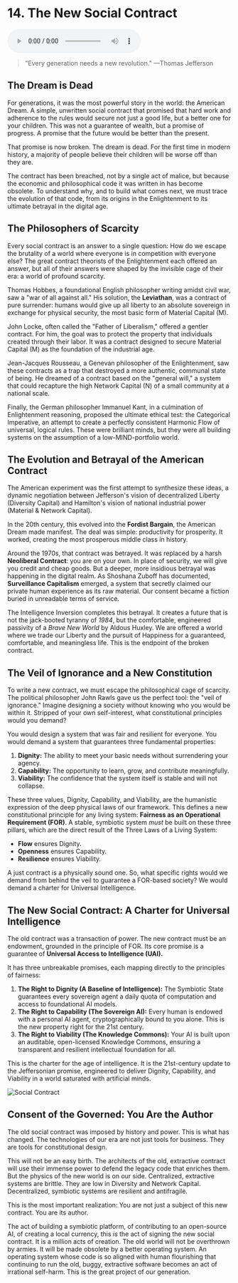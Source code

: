 # 14. The New Social Contract

<audio controls className="w-full mt-6">
  <source
    src="https://webstatics.ii.inc/audiobook/Chapter-14-TLE.mp3"
    type="audio/mp3"
  />
</audio>

> "Every generation needs a new revolution."
> —Thomas Jefferson

## The Dream is Dead

For generations, it was the most powerful story in the world: the American Dream. A simple, unwritten social contract that promised that hard work and adherence to the rules would secure not just a good life, but a better one for your children. This was not a guarantee of wealth, but a promise of progress. A promise that the future would be better than the present.

That promise is now broken. The dream is dead. For the first time in modern history, a majority of people believe their children will be worse off than they are.

The contract has been breached, not by a single act of malice, but because the economic and philosophical code it was written in has become obsolete. To understand why, and to build what comes next, we must trace the evolution of that code, from its origins in the Enlightenment to its ultimate betrayal in the digital age.

## The Philosophers of Scarcity

Every social contract is an answer to a single question: How do we escape the brutality of a world where everyone is in competition with everyone else? The great contract theorists of the Enlightenment each offered an answer, but all of their answers were shaped by the invisible cage of their era: a world of profound scarcity.

Thomas Hobbes, a foundational English philosopher writing amidst civil war, saw a "war of all against all." His solution, the **Leviathan**, was a contract of pure surrender: humans would give up all liberty to an absolute sovereign in exchange for physical security, the most basic form of Material Capital (M).

John Locke, often called the "Father of Liberalism," offered a gentler contract. For him, the goal was to protect the property that individuals created through their labor. It was a contract designed to secure Material Capital (M) as the foundation of the industrial age.

Jean-Jacques Rousseau, a Genevan philosopher of the Enlightenment, saw these contracts as a trap that destroyed a more authentic, communal state of being. He dreamed of a contract based on the "general will," a system that could recapture the high Network Capital (N) of a small community at a national scale.

Finally, the German philosopher Immanuel Kant, in a culmination of Enlightenment reasoning, proposed the ultimate ethical test: the Categorical Imperative, an attempt to create a perfectly consistent Harmonic Flow of universal, logical rules. These were brilliant minds, but they were all building systems on the assumption of a low-MIND-portfolio world.

## The Evolution and Betrayal of the American Contract

The American experiment was the first attempt to synthesize these ideas, a dynamic negotiation between Jefferson's vision of decentralized Liberty (Diversity Capital) and Hamilton's vision of national industrial power (Material & Network Capital).

In the 20th century, this evolved into the **Fordist Bargain**, the American Dream made manifest. The deal was simple: productivity for prosperity. It worked, creating the most prosperous middle class in history.

Around the 1970s, that contract was betrayed. It was replaced by a harsh **Neoliberal Contract**: you are on your own. In place of security, we will give you credit and cheap goods. But a deeper, more insidious betrayal was happening in the digital realm. As Shoshana Zuboff has documented, **Surveillance Capitalism** emerged, a system that secretly claimed our private human experience as its raw material. Our consent became a fiction buried in unreadable terms of service.

The Intelligence Inversion completes this betrayal. It creates a future that is not the jack-booted tyranny of _1984_, but the comfortable, engineered passivity of a _Brave New World_ by Aldous Huxley. We are offered a world where we trade our Liberty and the pursuit of Happiness for a guaranteed, comfortable, and meaningless life. This is the endpoint of the broken contract.

## The Veil of Ignorance and a New Constitution

To write a new contract, we must escape the philosophical cage of scarcity. The political philosopher John Rawls gave us the perfect tool: the "veil of ignorance." Imagine designing a society without knowing who you would be within it. Stripped of your own self-interest, what constitutional principles would you demand?

You would design a system that was fair and resilient for everyone. You would demand a system that guarantees three fundamental properties:

1. **Dignity:** The ability to meet your basic needs without surrendering your agency.
2. **Capability:** The opportunity to learn, grow, and contribute meaningfully.
3. **Viability:** The confidence that the system itself is stable and will not collapse.

These three values, Dignity, Capability, and Viability, are the humanistic expression of the deep physical laws of our framework. This defines a new constitutional principle for any living system: **Fairness as an Operational Requirement (FOR)**. A stable, symbiotic system _must_ be built on these three pillars, which are the direct result of the Three Laws of a Living System:

- **Flow** ensures Dignity.
- **Openness** ensures Capability.
- **Resilience** ensures Viability.

A just contract is a physically sound one. So, what specific rights would we demand from behind the veil to guarantee a FOR-based society? We would demand a charter for Universal Intelligence.

## The New Social Contract: A Charter for Universal Intelligence

The old contract was a transaction of power. The new contract must be an endowment, grounded in the principle of FOR. Its core promise is a guarantee of **Universal Access to Intelligence (UAI).**

It has three unbreakable promises, each mapping directly to the principles of fairness:

1. **The Right to Dignity (A Baseline of Intelligence):** The Symbiotic State guarantees every sovereign agent a daily quota of computation and access to foundational AI models.
2. **The Right to Capability (The Sovereign AI):** Every human is endowed with a personal AI agent, cryptographically bound to you alone. This is the new property right for the 21st century.
3. **The Right to Viability (The Knowledge Commons):** Your AI is built upon an auditable, open-licensed Knowledge Commons, ensuring a transparent and resilient intellectual foundation for all.

This is the charter for the age of intelligence. It is the 21st-century update to the Jeffersonian promise, engineered to deliver Dignity, Capability, and Viability in a world saturated with artificial minds.

![Social Contract](/the-last-economy/chapter-14/social-contract-dark.png)

## Consent of the Governed: You Are the Author

The old social contract was imposed by history and power. This is what has changed. The technologies of our era are not just tools for business. They are tools for constitutional design.

This will not be an easy birth. The architects of the old, extractive contract will use their immense power to defend the legacy code that enriches them. But the physics of the new world is on our side. Centralized, extractive systems are brittle. They are low in Diversity and Network Capital. Decentralized, symbiotic systems are resilient and antifragile.

This is the most important realization: You are not just a subject of this new contract. You are its author.

The act of building a symbiotic platform, of contributing to an open-source AI, of creating a local currency, this _is_ the act of signing the new social contract. It is a million acts of creation. The old world will not be overthrown by armies. It will be made obsolete by a better operating system. An operating system whose code is so aligned with human flourishing that continuing to run the old, buggy, extractive software becomes an act of irrational self-harm. This is the great project of our generation.
